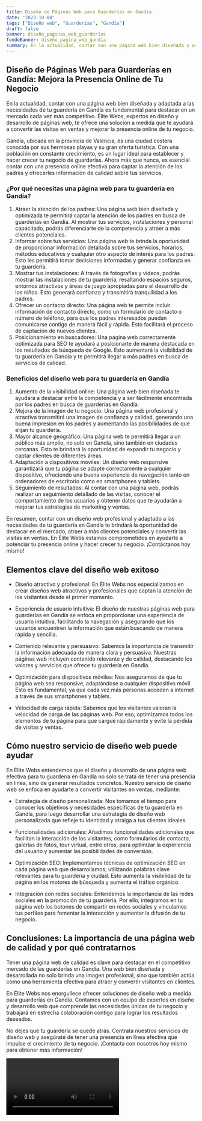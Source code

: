```yaml
---
title: Diseño de Páginas Web para Guarderías en Gandía
date: "2023-10-04"
tags: ["Diseño web", "Guarderías", "Gandía"]
draft: false
banner: diseño_paginas_web_guarderías
fondoBanner: diseño_pagina_web_gandía
summary: En la actualidad, contar con una página web bien diseñada y adaptada a las necesidades de tu guardería en Gandía es fundamental para destacar en un mercado cada vez más competitivo. Élite Webs, expertos en diseño y desarrollo de páginas web, te ofrece una solución a medida que te ayudará a convertir las visitas en ventas y mejorar la presencia online de tu negocio.
---
```



## Diseño de Páginas Web para Guarderías en Gandía: Mejora la Presencia Online de Tu Negocio

En la actualidad, contar con una página web bien diseñada y adaptada a las necesidades de tu guardería en Gandía es fundamental para destacar en un mercado cada vez más competitivo. Élite Webs, expertos en diseño y desarrollo de páginas web, te ofrece una solución a medida que te ayudará a convertir las visitas en ventas y mejorar la presencia online de tu negocio.

Gandía, ubicada en la provincia de Valencia, es una ciudad costera conocida por sus hermosas playas y su gran oferta turística. Con una población en constante crecimiento, es un lugar ideal para establecer y hacer crecer tu negocio de guarderías. Ahora más que nunca, es esencial contar con una presencia online efectiva para captar la atención de los padres y ofrecerles información de calidad sobre tus servicios.

### ¿Por qué necesitas una página web para tu guardería en Gandía?

1. Atraer la atención de los padres: Una página web bien diseñada y optimizada te permitirá captar la atención de los padres en busca de guarderías en Gandía. Al mostrar tus servicios, instalaciones y personal capacitado, podrás diferenciarte de la competencia y atraer a más clientes potenciales.
2. Informar sobre tus servicios: Una página web te brinda la oportunidad de proporcionar información detallada sobre tus servicios, horarios, métodos educativos y cualquier otro aspecto de interés para los padres. Esto les permitirá tomar decisiones informadas y generar confianza en tu guardería.
3. Mostrar tus instalaciones: A través de fotografías y videos, podrás mostrar las instalaciones de tu guardería, resaltando espacios seguros, entornos atractivos y áreas de juego apropiadas para el desarrollo de los niños. Esto generará confianza y transmitirá tranquilidad a los padres.
4. Ofrecer un contacto directo: Una página web te permite incluir información de contacto directo, como un formulario de contacto o número de teléfono, para que los padres interesados puedan comunicarse contigo de manera fácil y rápida. Esto facilitará el proceso de captación de nuevos clientes.
5. Posicionamiento en buscadores: Una página web correctamente optimizada para SEO te ayudará a posicionarte de manera destacada en los resultados de búsqueda de Google. Esto aumentará la visibilidad de tu guardería en Gandía y te permitirá llegar a más padres en busca de servicios de calidad.

### Beneficios del diseño web para tu guardería en Gandía

1. Aumento de la visibilidad online: Una página web bien diseñada te ayudará a destacar entre la competencia y a ser fácilmente encontrada por los padres en busca de guarderías en Gandía.
2. Mejora de la imagen de tu negocio: Una página web profesional y atractiva transmitirá una imagen de confianza y calidad, generando una buena impresión en los padres y aumentando las posibilidades de que elijan tu guardería.
3. Mayor alcance geográfico: Una página web te permitirá llegar a un público más amplio, no solo en Gandía, sino también en ciudades cercanas. Esto te brindará la oportunidad de expandir tu negocio y captar clientes de diferentes áreas.
4. Adaptación a dispositivos móviles: Un diseño web responsive garantizará que tu página se adapte correctamente a cualquier dispositivo, ofreciendo una buena experiencia de navegación tanto en ordenadores de escritorio como en smartphones y tablets.
5. Seguimiento de resultados: Al contar con una página web, podrás realizar un seguimiento detallado de las visitas, conocer el comportamiento de los usuarios y obtener datos que te ayudarán a mejorar tus estrategias de marketing y ventas.

En resumen, contar con un diseño web profesional y adaptado a las necesidades de tu guardería en Gandía te brindará la oportunidad de destacar en el mercado, atraer a más clientes potenciales y convertir las visitas en ventas. En Élite Webs estamos comprometidos en ayudarte a potenciar tu presencia online y hacer crecer tu negocio. ¡Contáctanos hoy mismo!

<GifSeo />

<Cta />

## Elementos clave del diseño web exitoso

- Diseño atractivo y profesional: En Élite Webs nos especializamos en crear diseños web atractivos y profesionales que captan la atención de los visitantes desde el primer momento.

- Experiencia de usuario intuitiva: El diseño de nuestras páginas web para guarderías en Gandía se enfoca en proporcionar una experiencia de usuario intuitiva, facilitando la navegación y asegurando que los usuarios encuentren la información que están buscando de manera rápida y sencilla.

- Contenido relevante y persuasivo: Sabemos la importancia de transmitir la información adecuada de manera clara y persuasiva. Nuestras páginas web incluyen contenido relevante y de calidad, destacando los valores y servicios que ofrece tu guardería en Gandía.

- Optimización para dispositivos móviles: Nos aseguramos de que tu página web sea responsive, adaptándose a cualquier dispositivo móvil. Esto es fundamental, ya que cada vez más personas acceden a internet a través de sus smartphones y tablets.

- Velocidad de carga rápida: Sabemos que los visitantes valoran la velocidad de carga de las páginas web. Por eso, optimizamos todos los elementos de tu página para que cargue rápidamente y evite la pérdida de visitas y ventas.

## Cómo nuestro servicio de diseño web puede ayudar

En Élite Webs entendemos que el diseño y desarrollo de una página web efectiva para tu guardería en Gandía no solo se trata de tener una presencia en línea, sino de generar resultados concretos. Nuestro servicio de diseño web se enfoca en ayudarte a convertir visitantes en ventas, mediante:

- Estrategia de diseño personalizada: Nos tomamos el tiempo para conocer los objetivos y necesidades específicas de tu guardería en Gandía, para luego desarrollar una estrategia de diseño web personalizada que refleje tu identidad y atraiga a tus clientes ideales.

- Funcionalidades adicionales: Añadimos funcionalidades adicionales que facilitan la interacción de los visitantes, como formularios de contacto, galerías de fotos, tour virtual, entre otros, para optimizar la experiencia del usuario y aumentar las posibilidades de conversión.

- Optimización SEO: Implementamos técnicas de optimización SEO en cada página web que desarrollamos, utilizando palabras clave relevantes para tu guardería y ciudad. Esto aumenta la visibilidad de tu página en los motores de búsqueda y aumenta el tráfico orgánico.

- Integración con redes sociales: Entendemos la importancia de las redes sociales en la promoción de tu guardería. Por ello, integramos en tu página web los botones de compartir en redes sociales y vinculamos tus perfiles para fomentar la interacción y aumentar la difusión de tu negocio.

## Conclusiones: La importancia de una página web de calidad y por qué contratarnos

Tener una página web de calidad es clave para destacar en el competitivo mercado de las guarderías en Gandía. Una web bien diseñada y desarrollada no solo brinda una imagen profesional, sino que también actúa como una herramienta efectiva para atraer y convertir visitantes en clientes.

En Élite Webs nos enorgullece ofrecer soluciones de diseño web a medida para guarderías en Gandía. Contamos con un equipo de expertos en diseño y desarrollo web que comprende las necesidades únicas de tu negocio y trabajará en estrecha colaboración contigo para lograr los resultados deseados.

No dejes que tu guardería se quede atrás. Contrata nuestros servicios de diseño web y asegúrate de tener una presencia en línea efectiva que impulse el crecimiento de tu negocio. ¡Contacta con nosotros hoy mismo para obtener más información!

<Video />

<CtaBot job="Guarderías" city="Gandía" />

<Gmaps query="Gandía+españa+maps" />
